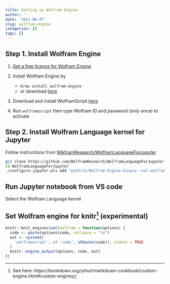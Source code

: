 ```yaml
---
title: Setting up Wolfram Engine
author: ''
date: '2021-06-07'
slug: wolfram-engine
categories: []
tags: []
---
```


## Step 1. Install Wolfram Engine

1. [Get a free licence  for Wolfram Engine](https://wolfram.com/engine/free-license/)

1. Install Wolfram Engine by

    - `brew install wolfram-engine`
    - or download [here](https://www.wolfram.com/engine/?source=nav/)
  
1. Download and install WolframScript [here](https://account.wolfram.com/products/downloads/wolframscript/)

1. Run `wolframscript` then type Wolfram ID and password (only once) to activate
  
## Step 2. Install Wolfram Language kernel for Jupyter

Follow instructions from [WikframResearch/WolframLanguageForJupyter](https://github.com/WolframResearch/WolframLanguageForJupyter/)

```bash
git clone https://github.com/WolframResearch/WolframLanguageForJupyter.git
cd WolframLanguageForJupyter
./configure-jupyter.wls add "path/to/Wolfram-Engine-binary--not-wolframscript" "path/to/Jupyter-binary"
```

## Run Jupyter notebook from VS code

Select the Wolfram Language kernel

## Set Wolfram engine for knitr^[See here: https://bookdown.org/yihui/rmarkdown-cookbook/custom-engine.html#custom-engine] (experimental)

```r
knitr::knit_engines$set(wolfram = function(options) {
  code <- paste(options$code, collapse = "\n")
  out <- system2(
    'wolframscript', c('-code', shQuote(code)), stdout = TRUE
  )
  knitr::engine_output(options, code, out)
})
```
